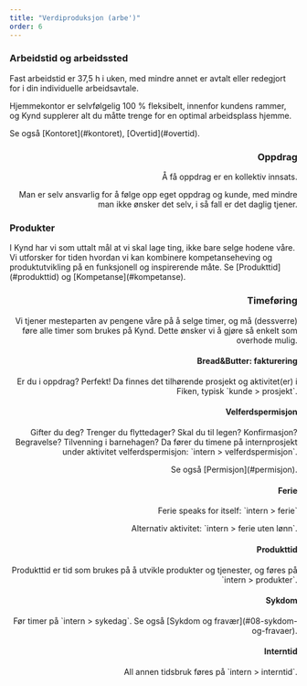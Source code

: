 ```yaml
---
title: "Verdiproduksjon (arbe')"
order: 6
---
```



<Prose align="left" wide="true">
  <h3 id="arbeidstid-og-arbeidssted">Arbeidstid og arbeidssted</h3>
  <p>
    Fast arbeidstid er 37,5 h i uken, med mindre annet er avtalt eller redegjort for i din individuelle arbeidsavtale. 
  </p>
  <p>
    Hjemmekontor er selvfølgelig 100 % fleksibelt, innenfor kundens rammer, og Kynd supplerer alt du måtte trenge for en optimal arbeidsplass hjemme. 
  </p>
  <p>
    Se også [Kontoret](#kontoret), [Overtid](#overtid).
  </p>
</Prose>

<Prose align="right" wide="true">
  <h3 id="oppdrag">Oppdrag</h3>
  <p>
    Å få oppdrag er en kollektiv innsats. 
  </p>
  <p>
    Man er selv ansvarlig for å følge opp eget oppdrag og kunde, med mindre man ikke ønsker det selv, i så fall er det daglig tjener.
  </p>
</Prose>

<Prose align="left" wide="true">
  <h3 id="produkter">Produkter</h3>
  <p>
   I Kynd har vi som uttalt mål at vi skal lage ting, ikke bare selge hodene våre. Vi utforsker for tiden hvordan vi kan kombinere kompetanseheving og produktutvikling på en funksjonell og inspirerende måte. Se [Produkttid](#produkttid) og [Kompetanse](#kompetanse). 
  </p>
</Prose>

<Prose align="right" wide="true">
  <h3 id="timeforing">Timeføring</h3>
  <p>
    Vi tjener mesteparten av pengene våre på å selge timer, og må (dessverre) føre alle timer som brukes på Kynd. Dette ønsker vi å gjøre så enkelt som overhode mulig. 
  </p>
  
  <h4 id="timeforing-fakturering">Bread&Butter: fakturering</h4>
  <p>
    Er du i oppdrag? Perfekt! Da finnes det tilhørende prosjekt og aktivitet(er) i Fiken, typisk `kunde > prosjekt`.
  </p>

  <h4 id="timeforing-velferdspermisjon">Velferdspermisjon</h4>
  <p>
    Gifter du deg? Trenger du flyttedager? Skal du til legen? Konfirmasjon? Begravelse? Tilvenning i barnehagen? Da fører du timene på internprosjekt under aktivitet velferdspermisjon: `intern > velferdspermisjon`.
  </p>
  <p>
    Se også [Permisjon](#permisjon).
  </p>
  <h4 id="timeforing-ferie">Ferie</h4>
  <p>
    Ferie speaks for itself: `intern > ferie`
  </p>
  <p>
    Alternativ aktivitet: `intern > ferie uten lønn`.
  </p>
  <h4 id="timeforing-produkttid">Produkttid</h4>
  <p>
    Produkttid er tid som brukes på å utvikle produkter og tjenester, og føres på `intern > produkter`. 
  </p>
  <h4 id="sykdom">Sykdom</h4>
  <p>
    Før timer på `intern > sykedag`. Se også [Sykdom og fravær](#08-sykdom-og-fravaer).
  </p>
  <h4 id="timeforing-interntid">Interntid</h4>
  <p>
    All annen tidsbruk føres på `intern > interntid`.
  </p>
</Prose>

<Prose align="left" wide="true">
  
</Prose>
